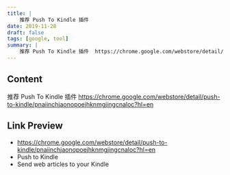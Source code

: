 ```yaml
---
title: |
    推荐 Push To Kindle 插件
date: 2019-11-28
draft: false
tags: [google, tool]
summary: |
    推荐 Push To Kindle 插件  https://chrome.google.com/webstore/detail/push-to-kindle/pnaiinchjaonopoejhknmgjingcnaloc?hl=en
---
```


## Content

推荐 Push To Kindle 插件  https://chrome.google.com/webstore/detail/push-to-kindle/pnaiinchjaonopoejhknmgjingcnaloc?hl=en

## Link Preview

- https://chrome.google.com/webstore/detail/push-to-kindle/pnaiinchjaonopoejhknmgjingcnaloc?hl=en
- Push to Kindle
- Send web articles to your Kindle
